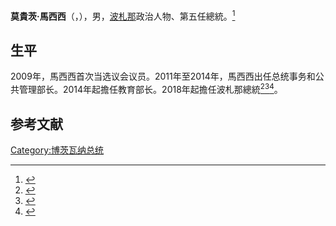 {{noteTA
|1=zh-cn:莫克维齐·马西西;zh-hant:莫貴茨·馬西西;
}}
{{Infobox officeholder
|honorific_prefix = [[His_Excellency|His Excellency]]
|name         = 莫贵茨·马西西<br />Mokgweetsi Masisi
|image        = Mokgweetsi E.K. Masisi, President of the Republic of Botswana.jpg
|image_size   = 
|caption      =
|office       = 第5任[[波札那總統|波札那總統]]
|term_start   = 2018年4月1日
|term_end     = 
|predecessor  = [[伊恩·卡馬|伊恩·卡馬]]
|successor    = 
|office1      = [[波札那民主黨|波札那民主黨]]主席
|term_start1  = 2017年4月1日
|term_end1    = 2018年4月4日
|predecessor1 =
|successor1   = 
|office2      = 第8任 [[波札那副總統|波札那副總統]]
|president2   = 伊恩·卡馬
|term_start2  = 2014年11月12日
|term_end2    = 2018年4月1日
|birth_date   = {{birth date and age|df=y|1962|07|21}}<ref name="DW"/>
|birth_name   = Mokgweetsi Eric Keabetswe Masisi
|website=
}}

'''莫貴茨·馬西西'''（{{lang-en|Mokgweetsi Masisi}}，{{bd|1961年|7月21日||}}），男，[[波札那|波札那]]政治人物、第五任總統。<ref>{{Cite web|url=http://www.gov.bw/en/News/Masisi-is-the-Vice-President-of-the-Republic/|title=PROFILE OF HIS HONOUR MOKGWEETSI ERIC KEABETSWE MASISI, VICE PRESIDENT OF THE REPUBLIC OF BOTSWANA|work=波扎那政府|access-date=2017-10-10|archive-url=https://web.archive.org/web/20141129023438/http://www.gov.bw/en/News/Masisi-is-the-Vice-President-of-the-Republic/|archive-date=2014-11-29|url-status=dead}}</ref>

== 生平 ==
2009年，馬西西首次当选议会议员。2011年至2014年，馬西西出任总统事务和公共管理部长。2014年起擔任教育部长。2018年起擔任波札那總統<ref>{{Cite web|url=https://mg.co.za/article/2018-04-03-who-is-botswanas-new-president-mokgweetsi-masisi/|title=Who is Botswana’s new President Mokgweetsi Masisi?|first=INK Centre for Investigative Journalism, Botswana|last=Guardian|website=The M&G Online|accessdate=2019-05-14}}</ref><ref name="DW">{{Cite web|url=https://www.dw.com/en/botswana-mokgweetsi-masisi-takes-over-presidency-amid-opposition-resurgence/a-43206610|title=Botswana: Mokgweetsi Masisi takes over presidency amid opposition resurgence |website=[[Deutsche_Welle|Deutsche Welle]] |date=2018-03-31|accessdate=2019-05-14}}</ref><ref>{{Cite web|url=https://www.france24.com/en/20180401-botswana-inaugurates-new-president-masisi-smooth-handover|title=Botswana inaugurates new president Masisi in smooth handover|date=2018-04-01|website=France 24|accessdate=2019-05-14}}</ref>。

== 参考文献 ==
{{reflist}}

{{bio-stub}}
{{英联邦政府首脑}}

{{Authority control}}
{{DEFAULTSORT:Masisi}}
[[Category:博茨瓦纳总统|Category:博茨瓦纳总统]]